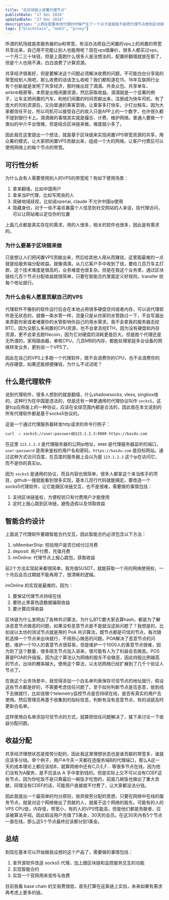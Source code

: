 ```yaml
---
title: "在区块链上部署代理节点"
publishDate: "17 Dec 2024"
updatedDate: "27 Dec 2024"
description: "上周在配置本地代理的时候产生了一个点子就是能不能把代理节点放到区块链上，这样就不需要到处去买机场服务，找到最快的线路最便宜的节点，尤其是某个机场被封锁的话，基本所有节点就废了"
tags: ["blockchain", "web3", "proxy"]
---
```


所谓的机场就是卖服务器的ip和带宽，有没办法把自己闲置的vps上的闲置的带宽共享出来，自己用不完能让别人也能用呢？现在vps很廉价，很多人都买过vps，一个月二三十块钱，但是上面跑什么很多人是没想法的，配置好翻墙就放在那了，但是个人也用不满，白白浪费了计算资源。

共享经济很美好，但是要解决这个问题必须解决收费的问题，不可能白白分享我的带宽给别人用吧，那么收费的话该怎么收呢？我们都知道在15、16年互联网行业有个创新就是发明了共享经济，那时候出现了滴滴、外卖众包、共享单车、airbnb租房等，本质是出租闲置资源，然后获取收益。滴滴就是一个显著的例子，让车主把闲置的汽车，和他们闲置的时间贡献出来，注册成为快车司机，有了庞大的司机资源后，又向普通的乘客营销，让乘客多打快车，少打出租车。因为大家都信任平台，所以司机可以接受自己的收入只是APP上的一个数字，也许很久都不提到银行卡上。滴滴做的事情其实就是撮合、计费、维护网络。普通人要做一个类似的中介平台很难，但是结合区块链来做，难度就小多了。

因此我在这里提出一个想法，就是基于区块链来实现闲置VPS带宽资源的共享，用众筹的模式，让大家把闲置VPS贡献出来，组成一个大的网络，让客户付费后可以使用网络上的每个节点的带宽。

## 可行性分析

为什么会有人需要使用别人的VPS的带宽呢？有如下使用场景：

1. 拿来翻墙，比如中国用户
2. 拿来当IP代理，比如写爬虫的人
3. 突破地域歧视，比如说openai, claude 不允许中国ip使用
4. 隐藏身份，对于一些不喜欢暴露个人信息到社交网站的人来说，挂代理访问，可以让网站难以定位你的位置

上面几点都是真实存在的需求，用的人很多，相关的软件也很多，因此是有需求的。

### 为什么要基于区块链来做

只是想让人们把闲置VPS贡献出来，然后给其他人用从而赚钱，这里面最难的一点就是给服务端分配收益。就像滴滴，从几亿客户手中收到了钱，要给几百万车主打款，这个技术难度是很高的，业务难度也很复杂。但是在我这个业务里，通过区块链给几百个节点分配收益就很简单，只要在智能合约里面定义好规则，transfer 给每个地址就行。

### 为什么会有人愿意贡献自己的VPS

代理软件不像别的软件运行后会在本地占用很多硬盘空间或者内存，可以说代理软件是无状态的，就像一条水管一样，流量只是从你家的水管路过一下，不会写漏出来弄脏你家或者堵塞你的水管影响你自己的用水需求。我不会拿我的服务器去挖BTC，因为没那么多闲置的CPU资源，也不会拿去挖ETH，因为没有硬盘和内存资源，更不会拿去跑filecoin，因为它对硬盘的消耗更是巨大。但是跑个代理还是无所谓的，家用路由器，单核CPU，几百MB的内存，都能处理家庭多台设备的网络转发业务，更别说一个VPS了。

因此在自己的VPS上多跑一个代理软件，既不会浪费你的CPU，也不会浪费你的内存硬盘，如果还能顺便赚钱，为什么不试试呢？

## 什么是代理软件

说到代理软件，很多人想到的就是翻墙，什么shadowsocks, vless, singbox啥的，这种行为在中国是违法的，但是还有一种更通用的代理协议叫作 `socks5`，这是tcp应用层上的一种协议，应该在全球范围内都是合法的，因此我在本文说到的所有代理软件都是基于socks5协议的。

这是一个通过代理服务器转发http请求的命令行例子：

```bash
curl -x socks5://user:password@123.1.2.3:8080 https://baidu.com
```

在这里 `123.1.2.3` 是代理服务器的公网ip地址，`8080` 是代理服务器监听的端口，`user:password` 是用来鉴权的用户名和密码，`https://baidu.com` 是目标网站。通过这种方式访问百度，在百度的服务器上会以为是 `123.1.2.3` 这个ip在访问它，而不是你的真实ip。

因为 `socks5` 是通用的协议，而且内容也很简单，很多人都拿这个来当练手的项目，github一搜就能看到很多实现，基本几百行代码就能搞定。要改造一个socks5代理软件，让它能跟区块链交互，也不是很难，需要做的事情包括：

1. 支持区块链鉴权，方便校验只有付费用户才能使用
2. 定时上报心跳到区块链，避免造假以及领取收益

## 智能合约设计

上面说了代理软件要跟智能合约交互，因此智能合约必须包含以下方法：

1. isMemberShip: 校验用户是否已经付过月费
2. deposit: 用户付费，充值月费
3. imOnline: 代理节点上报心跳包，获取收益

前2个方法实现起来都很简单，我充值5USDT，就能获取一个月的网络使用权，一个月后会员过期就不能再用了，很清晰的逻辑。

imOnline 的实现是最难的，因为：

1. 要保证代理节点持续在线
2. 要防止黑客伪造数据骗取收益
3. 要计算应得收益

区块链为什么发明出了各种共识算法，为什么BTC要大家去算hash，都是为了解决恶意节点做恶的问题，如果没有恶意节点是不是就没这些问题了？我想是的，比如说以太坊的测试节点就是用的 PoA 共识算法，既节点都是可信的节点，每次随机选择一个节点来出块就行，不用担心做恶的问题。POA解决了恶意节点的问题，维护一个10人的善意节点很容易，但是维护一个1000人的善意节点很难，因为到了这个数量，很多陌生节点加入进来，很可能有人为了利益会去做恶。POS算是POA的升级版，因为这个算法认为网络的股东不会做恶，因此持股比例越高的节点，出块的概率越大。使用这个算法，以太坊网络已经扩展到了几千个验证人节点了。

在我这个业务场景中，我觉得添加一个白名单列表保存可信节点的地址就行，假设这些节点都是好的，不需要考虑信任问题了。至于如何判断节点是否恶意，放到线下去做就行，比如说做个telemetry监控节点是否持续在线，是否有真实的用户去使用。然后管理员再基于收集到的指标信息，判断有没有恶意节点，有的话就及时更新白名单。

这样使用白名单添加可信节点的方式，就算把信任问题解决了，接下来讨论一下收益分配问题。

## 收益分配

共享经济理想状态是按劳分配的，因此我这里理想状态也是谁贡献的带宽多，谁就应该多分钱。举个例子，用户A今天一天都在连服务端B的代理端口，那么A这一天的成本理论上都应该给B，就算网络中还有C,D,E,F... 等很多节点在线，因为他们没有为A服务，是不应该从 A 手中拿到钱的。但是实际上又不可以没有CDEF这些节点，因为你吃饭不是只靠最后一碗饭才吃饱的，前面几碗饭也做出了重大贡献，同理没有CDEF的话，可能用户直接就不付费了，让大家都没法分钱。

因此我提出一个最简单的均分原则，放弃按劳分配的思想，只要在网络中在线的服务节点，就是对这个网络做出了贡献的人，就属于这个网络的股东。可能有的人的VPS CPU低，内存低，带宽小，有的人的VPS性能高，但是他们都是贡献者，应该被算法平视。因此假设用户充值了5美金，30天的会员。在这30天内有5个节点一直在线，那么这5个节点最终应该都分到1美金。

## 总结

到现在基本可以开始做我设想的这个产品了，需要做的事情包括：

1. 拿开源软件改造 socks5 代理，加上跟区块链和监控服务交互的功能
2. 实现智能合约
3. 实现一个官网用来宣传与收费

目前我看 base chain 的交易费很低，首先打算在这条链上实验，未来如果有需求再考虑上更多的链。
